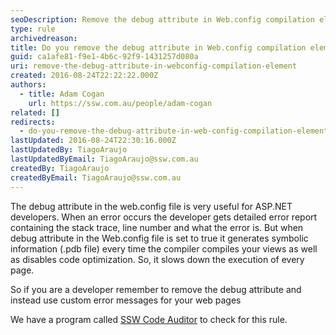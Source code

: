 ```yaml
---
seoDescription: Remove the debug attribute in Web.config compilation element to optimize page execution and improve performance.
type: rule
archivedreason:
title: Do you remove the debug attribute in Web.config compilation element?
guid: ca1afe81-f9e1-4b6c-92f9-1431257d080a
uri: remove-the-debug-attribute-in-webconfig-compilation-element
created: 2016-08-24T22:22:22.000Z
authors:
  - title: Adam Cogan
    url: https://ssw.com.au/people/adam-cogan
related: []
redirects:
  - do-you-remove-the-debug-attribute-in-web-config-compilation-element
lastUpdated: 2016-08-24T22:30:16.000Z
lastUpdatedBy: TiagoAraujo
lastUpdatedByEmail: TiagoAraujo@ssw.com.au
createdBy: TiagoAraujo
createdByEmail: TiagoAraujo@ssw.com.au
---
```


The debug attribute in the web.config file is very useful for ASP.NET developers. When an error occurs the developer gets detailed error report containing the stack trace, line number and what the error is.
But when debug attribute in the Web.config file is set to true it generates symbolic information (.pdb file) every time the compiler compiles your views as well as disables code optimization. So, it slows down the execution of every page.

So if you are a developer remember to remove the debug attribute and instead use custom error messages for your web pages

We have a program called [SSW Code Auditor](https://www.ssw.com.au/ssw/codeauditor/) to check for this rule.

